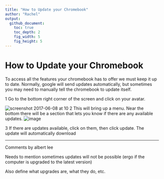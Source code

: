 ```yaml
---
title: "How to Update your Chromebook"
author: "Rachel"
output:
  github_document:
    toc: true
    toc_depth: 2
    fig_width: 5
    fig_height: 5
---
```



# How to Update your Chromebook
 
To access all the features your chromebook has to offer we must keep it up to date.  Normally, google will send updates automatically, but sometimes you may need to manually tell the chromebook to update itself.
 
1 Go to the bottom right corner of the screen and click on your avatar.
 

 ![screenshot 2017-06-08 at 10](https://user-images.githubusercontent.com/28161368/26959332-b2489ace-4c9d-11e7-8038-74bf37f5af9a.png)
2 This will bring up a menu.  Near the bottom there will be a section that lets you know if there are any available updates. 
![image](https://user-images.githubusercontent.com/28161368/26959383-f0ab037e-4c9d-11e7-9d62-b17bbc11b947.png)

 
3 If there are updates available, click on them, then click update.  The update will automatically download
 
----------------------------------------------------------------------------------
Comments by albert lee

Needs to mention sometimes updates will not be possible (ergo if the computer is upgraded to the latest version)

Also define what upgrades are, what they do, etc.
